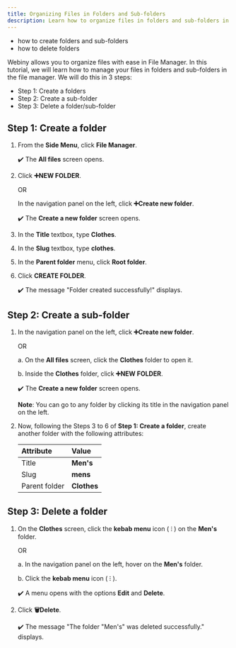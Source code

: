 ```yaml
---
title: Organizing Files in Folders and Sub-folders
description: Learn how to organize files in folders and sub-folders in File Manager.
---
```



<Alert type="success" title="WHAT YOU'LL LEARN">

- how to create folders and sub-folders
- how to delete folders

</Alert>

Webiny allows you to organize files with ease in File Manager. In this tutorial, we will learn how to manage your files in folders and sub-folders in the file manager. We will do this in 3 steps:

- Step 1: Create a folders
- Step 2: Create a sub-folder
- Step 3: Delete a folder/sub-folder

## Step 1: Create a folder

1. From the **Side Menu**, click **File Manager**.

    ✔️ The **All files** screen opens.

2. Click **➕NEW FOLDER**.

    OR

    In the navigation panel on the left, click **➕Create new folder**.
    
    ✔️ The **Create a new folder** screen opens.

3. In the **Title** textbox, type **Clothes**.

4. In the **Slug** textbox, type **clothes**.

5. In the **Parent folder** menu, click **Root folder**.

6. Click **CREATE FOLDER**.

    ✔️ The message "Folder created successfully!" displays.


## Step 2: Create a sub-folder

1. In the navigation panel on the left, click **➕Create new folder**.

    OR

    a. On the **All files** screen, click the **Clothes** folder to open it.

    b. Inside the **Clothes** folder, click **➕NEW FOLDER**.

    ✔️ The **Create a new folder** screen opens.

    **Note**: You can go to any folder by clicking its title in the navigation panel on the left.

2. Now, following the Steps 3 to 6 of **Step 1: Create a folder**, create another folder with the following attributes:

    | Attribute     | Value                  |
    | :------------ | :--------------------- |
    | Title         | **Men's**              |
    | Slug          | **mens**               |
    | Parent folder | **Clothes**            |


## Step 3: Delete a folder

1. On the **Clothes** screen, click the **kebab menu** icon ( ⁝ ) on the **Men's** folder.

    OR

    a. In the navigation panel on the left, hover on the **Men's** folder.

    b. Click the **kebab menu** icon ( ⁝ ).

    ✔️ A menu opens with the options **Edit** and **Delete**.

2. Click **🗑️Delete**.

    ✔️ The message "The folder "Men's" was deleted successfully." displays.

